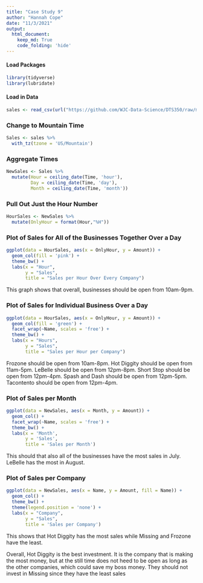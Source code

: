```yaml
---
title: "Case Study 9"
author: "Hannah Cope"
date: "11/3/2021"
output: 
  html_document:
    keep_md: True
    code_folding: 'hide'
---
```


#### Load Packages
```r
library(tidyverse)
library(lubridate)
```

#### Load in Data
```r
sales <- read_csv(url("https://github.com/WJC-Data-Science/DTS350/raw/master/sales.csv"))
```

### Change to Mountain Time
```r
Sales <- sales %>%
  with_tz(tzone = 'US/Mountain')
```

### Aggregate Times
```r
NewSales <- Sales %>%
  mutate(Hour = ceiling_date(Time, 'hour'),
         Day = ceiling_date(Time, 'day'),
         Month = ceiling_date(Time, 'month'))
```

### Pull Out Just the Hour Number
```r
HourSales <- NewSales %>%
  mutate(OnlyHour = format(Hour,"%H"))
```

### Plot of Sales for All of the Businesses Together Over a Day
```r
ggplot(data = HourSales, aes(x = OnlyHour, y = Amount)) +
  geom_col(fill = 'pink') +
  theme_bw() +
  labs(x = "Hour",
       y = "Sales",
       title = "Sales per Hour Over Every Company")
```

This graph shows that overall, businesses should be open from 10am-9pm.

### Plot of Sales for Individual Business Over a Day
```r
ggplot(data = HourSales, aes(x = OnlyHour, y = Amount)) +
  geom_col(fill = 'green') +
  facet_wrap(~Name, scales = 'free') +
  theme_bw() +
  labs(x = "Hours",
       y = "Sales",
       title = "Sales per Hour per Company")
```

Frozone should be open from 10am-8pm. Hot Diggity should be open from 11am-5pm. LeBelle should be open from 12pm-8pm. Short Stop should be open from 12pm-4pm. Spash and Dash should be open from 12pm-5pm. Tacontento should be open from 12pm-4pm.

### Plot of Sales per Month
```r
ggplot(data = NewSales, aes(x = Month, y = Amount)) +
  geom_col() +
  facet_wrap(~Name, scales = 'free') +
  theme_bw() +
  labs(x = 'Month',
       y = 'Sales',
       title = 'Sales per Month')
```

This should that also all of the businesses have the most sales in July. LeBelle has the most in August.

### Plot of Sales per Company
```r
ggplot(data = NewSales, aes(x = Name, y = Amount, fill = Name)) +
  geom_col() +
  theme_bw() +
  theme(legend.position = 'none') +
  labs(x = "Company",
       y = "Sales",
       title = 'Sales per Company')
```

This shows that Hot Diggity has the most sales while Missing and Frozone have the least.

Overall, Hot Diggity is the best investment. It is the company that is making the most money, but at the still time does not heed to be open as long as the other companies, which could save my boss money. They should not invest in Missing since they have the least sales 


